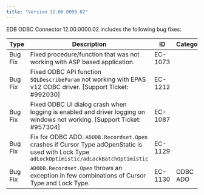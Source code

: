 ```yaml
---
title: "Version 12.00.0000.02"
---
```


EDB ODBC Connector 12.00.0000.02 includes the following bug fixes:

| Type     | Description                                                                                                                                  | ID      | Category |
| -------- | -------------------------------------------------------------------------------------------------------------------------------------------- | ------- | -------- |
| Bug Fix  | Fixed procedure/function that was not working with ASP based application.                                                                    | EC-1073 |          |
| Bug Fix  | Fixed ODBC API function `SQLDescribeParam` not working with EPAS v12 ODBC driver. [Support Ticket: #992030]                                  | EC-1212 |          |
| Bug Fix  | Fixed ODBC UI dialog crash when logging is enabled and driver logging on windows not working. [Support Ticket: #957304]                      | EC-1087 |          |
| Bug Fix  | Fix for ODBC ADO: `ADODB.Recordset.Open` crashes if Cursor Type adOpenStatic is used with Lock Type `adLockOptimistic/adLockBatchOptimistic` | EC-1129 |          |
| Bug Fix  | `ADODB.Recordset.Open` throws an exception in few combinations of Cursor Type and Lock Type.                                                | EC-1130 | ODBC ADO |
